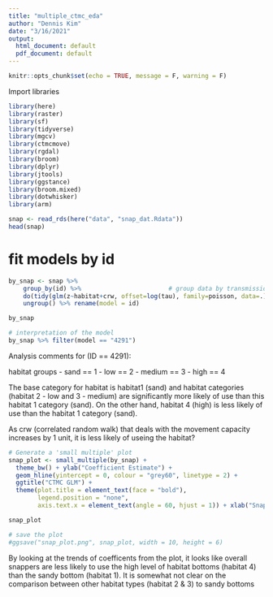 ---
title: "multiple_ctmc_eda"
author: "Dennis Kim"
date: "3/16/2021"
output:
  html_document: default
  pdf_document: default
---

```{r setup, include=FALSE}
knitr::opts_chunk$set(echo = TRUE, message = F, warning = F)
```

Import libraries
```{r, warning=FALSE, message=FALSE}
library(here)
library(raster)
library(sf)
library(tidyverse)
library(mgcv)
library(ctmcmove)
library(rgdal)
library(broom)
library(dplyr)
library(jtools)
library(ggstance)
library(broom.mixed)
library(dotwhisker)
library(arm)
```

```{r}
snap <- read_rds(here("data", "snap_dat.Rdata"))
head(snap)
```

# fit models by id 
```{r}
by_snap <- snap %>%
    group_by(id) %>%                        # group data by transmission
    do(tidy(glm(z~habitat+crw, offset=log(tau), family=poisson, data=.))) %>%         # run model on each group
    ungroup() %>% rename(model = id)

by_snap
```

```{r}
# interpretation of the model 
by_snap %>% filter(model == "4291")
```

Analysis comments for (ID == 4291):

habitat groups
- sand == 1
- low == 2
- medium == 3
- high == 4 

The base category for habitat is habitat1 (sand) and habitat categories (habitat 2 - low and 3 - medium) are significantly more likely of use than this habitat 1 category (sand). On the other hand, habitat 4 (high) is less likely of use than the habitat 1 category (sand). 

As crw (correlated random walk) that deals with the movement capacity increases by 1 unit, it is less likely of useing the habitat?    


```{r}
# Generate a 'small multiple' plot
snap_plot <- small_multiple(by_snap) +
  theme_bw() + ylab("Coefficient Estimate") +
  geom_hline(yintercept = 0, colour = "grey60", linetype = 2) +
  ggtitle("CTMC GLM") +
  theme(plot.title = element_text(face = "bold"), 
        legend.position = "none",
        axis.text.x = element_text(angle = 60, hjust = 1)) + xlab("Snapper ID")

snap_plot

# save the plot
#ggsave("snap_plot.png", snap_plot, width = 10, height = 6)

```

By looking at the trends of coefficents from the plot, it looks like overall snappers are less likely to use the high level of habitat bottoms (habitat 4) than the sandy bottom (habitat 1). It is somewhat not clear on the comparison between other habitat types (habitat 2 & 3) to sandy bottoms



